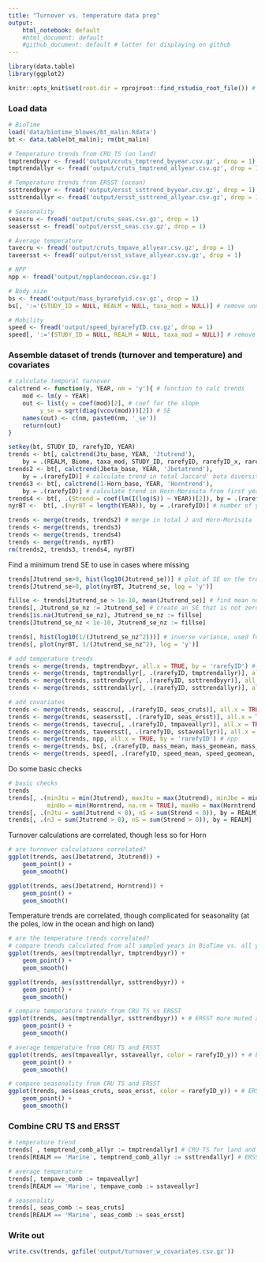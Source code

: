 ```yaml
---
title: "Turnover vs. temperature data prep"
output: 
    html_notebook: default
    #html_document: default
    #github_document: default # latter for displaying on github
---
```


```r
library(data.table)
library(ggplot2)

knitr::opts_knit$set(root.dir = rprojroot::find_rstudio_root_file()) # tell RStudio to use project root directory as the root for this notebook. Needed since we are storing code in a separate directory.
```

### Load data
```r
# BioTime
load('data/biotime_blowes/bt_malin.Rdata')
bt <- data.table(bt_malin); rm(bt_malin)

# Temperature trends from CRU TS (on land)
tmptrendbyyr <- fread('output/cruts_tmptrend_byyear.csv.gz', drop = 1)
tmptrendallyr <- fread('output/cruts_tmptrend_allyear.csv.gz', drop = 1)

# Temperature trends from ERSST (ocean)
ssttrendbyyr <- fread('output/ersst_ssttrend_byyear.csv.gz', drop = 1)
ssttrendallyr <- fread('output/ersst_ssttrend_allyear.csv.gz', drop = 1)

# Seasonality
seascru <- fread('output/cruts_seas.csv.gz', drop = 1)
seasersst <- fread('output/ersst_seas.csv.gz', drop = 1)

# Average temperature
tavecru <- fread('output/cruts_tmpave_allyear.csv.gz', drop = 1)
taveersst <- fread('output/ersst_sstave_allyear.csv.gz', drop = 1)

# NPP
npp <- fread('output/npplandocean.csv.gz')

# Body size
bs <- fread('output/mass_byrarefyid.csv.gz', drop = 1)
bs[, ':='(STUDY_ID = NULL, REALM = NULL, taxa_mod = NULL)] # remove unnecessary columns 

# Mobility
speed <- fread('output/speed_byrarefyID.csv.gz', drop = 1)
speed[, ':='(STUDY_ID = NULL, REALM = NULL, taxa_mod = NULL)] # remove unnecessary columns 
```

### Assemble dataset of trends (turnover and temperature) and covariates
```r
# calculate temporal turnover
calctrend <- function(y, YEAR, nm = 'y'){ # function to calc trends
    mod <- lm(y ~ YEAR)
    out <- list(y = coef(mod)[2], # coef for the slope
         y_se = sqrt(diag(vcov(mod)))[2]) # SE
    names(out) <- c(nm, paste0(nm, '_se'))
    return(out)
}

setkey(bt, STUDY_ID, rarefyID, YEAR)
trends <- bt[, calctrend(Jtu_base, YEAR, 'Jtutrend'), 
    by = .(REALM, Biome, taxa_mod, STUDY_ID, rarefyID, rarefyID_x, rarefyID_y)] # calculate trend in Jaccard turnover from first year, plus SEs
trends2 <- bt[, calctrend(Jbeta_base, YEAR, 'Jbetatrend'), 
    by = .(rarefyID)] # calculate trend in total Jaccard' beta diversity's from first year, 
trends3 <- bt[, calctrend(1-Horn_base, YEAR, 'Horntrend'), 
    by = .(rarefyID)] # calculate trend in Horn-Morisita from first year. Convert to dissimilarity.
trends4 <- bt[, .(Strend = coef(lm(I(log(S)) ~ YEAR))[2]), by = .(rarefyID)] # trend in log(S)
nyrBT <-  bt[, .(nyrBT = length(YEAR)), by = .(rarefyID)] # number of years in time-series

trends <- merge(trends, trends2) # merge in total J and Horn-Morisita
trends <- merge(trends, trends3)
trends <- merge(trends, trends4)
trends <- merge(trends, nyrBT)
rm(trends2, trends3, trends4, nyrBT)
```

Find a minimum trend SE to use in cases where missing
```r
trends[Jtutrend_se>0, hist(log10(Jtutrend_se))] # plot of SE on the trends
trends[Jtutrend_se>0, plot(nyrBT, Jtutrend_se, log = 'y')]

fillse <- trends[Jtutrend_se > 1e-10, mean(Jtutrend_se)] # find mean non-zero se, avoiding the perfect fits
trends[, Jtutrend_se_nz := Jtutrend_se] # create an SE that is not zero or NA
trends[is.na(Jtutrend_se_nz), Jtutrend_se_nz := fillse] 
trends[Jtutrend_se_nz < 1e-10, Jtutrend_se_nz := fillse] 

trends[, hist(log10(1/(Jtutrend_se_nz^2)))] # inverse variance, used for weighting
trends[, plot(nyrBT, 1/(Jtutrend_se_nz^2), log = 'y')]

```

```r
# add temperature trends
trends <- merge(trends, tmptrendbyyr, all.x = TRUE, by = 'rarefyID') # add temperature trend (years that match biotime)
trends <- merge(trends, tmptrendallyr[, .(rarefyID, tmptrendallyr)], all.x = TRUE, by = 'rarefyID') # add temperature trend (all years from first to last of each time-series)
trends <- merge(trends, ssttrendbyyr[, .(rarefyID, ssttrendbyyr)], all.x = TRUE, by = 'rarefyID') # sst
trends <- merge(trends, ssttrendallyr[, .(rarefyID, ssttrendallyr)], all.x = TRUE, by = 'rarefyID')

# add covariates
trends <- merge(trends, seascru[, .(rarefyID, seas_cruts)], all.x = TRUE, by = 'rarefyID') # seasonality from CRU TS
trends <- merge(trends, seasersst[, .(rarefyID, seas_ersst)], all.x = TRUE, by = 'rarefyID') # seasonality from ERSST
trends <- merge(trends, tavecru[, .(rarefyID, tmpaveallyr)], all.x = TRUE, by = 'rarefyID')
trends <- merge(trends, taveersst[, .(rarefyID, sstaveallyr)], all.x = TRUE, by = 'rarefyID')
trends <- merge(trends, npp, all.x = TRUE, by = 'rarefyID') # npp
trends <- merge(trends, bs[, .(rarefyID, mass_mean, mass_geomean, mass_sd, mass_geosd)], all.x = TRUE) # body size mass (g)
trends <- merge(trends, speed[, .(rarefyID, speed_mean, speed_geomean, speed_sd, speed_geosd)], all.x = TRUE) # speed (km/hr)
```

Do some basic checks
```r
# basic checks
trends
trends[, .(minJtu = min(Jtutrend), maxJtu = max(Jtutrend), minJbe = min(Jbetatrend), maxJbe = max(Jbetatrend), 
           minHo = min(Horntrend, na.rm = TRUE), maxHo = max(Horntrend, na.rm = TRUE), minS = min(Strend), maxS = max(Strend)), by = REALM]
trends[, .(nJtu = sum(Jtutrend < 0), nS = sum(Strend < 0)), by = REALM] # why are some turnover trends < 0?
trends[, .(nJ = sum(Jtutrend > 0), nS = sum(Strend > 0)), by = REALM]
```

Turnover calculations are correlated, though less so for Horn
```r
# are turnover calculations correlated?
ggplot(trends, aes(Jbetatrend, Jtutrend)) +
    geom_point() +
    geom_smooth()

ggplot(trends, aes(Jbetatrend, Horntrend)) +
    geom_point() +
    geom_smooth()

```

Temperature trends are correlated, though complicated for seasonality (at the poles, low in the ocean and high on land)
```r
# are the temperature trends correlated?
# compare trends calculated from all sampled years in BioTime vs. all years from min to max year in BioTime
ggplot(trends, aes(tmptrendallyr, tmptrendbyyr)) +
    geom_point() +
    geom_smooth()

ggplot(trends, aes(ssttrendallyr, ssttrendbyyr)) +
    geom_point() +
    geom_smooth()

# compare temperature trends from CRU TS vs ERSST
ggplot(trends, aes(tmptrendallyr, ssttrendbyyr)) + # ERSST more muted at fastest rates of change in CRU TS
    geom_point() +
    geom_smooth()

# average temperature from CRU TS and ERSST
ggplot(trends, aes(tmpaveallyr, sstaveallyr, color = rarefyID_y)) + # ERSST more muted at fastest rates of change in CRU TS
    geom_point() +
    geom_smooth()

# compare seasonality from CRU TS and ERSST
ggplot(trends, aes(seas_cruts, seas_ersst, color = rarefyID_y)) + # ERSST more muted at fastest rates of change in CRU TS
    geom_point() +
    geom_smooth()
```

### Combine CRU TS and ERSST
```r
# temperature trend
trends[ , temptrend_comb_allyr := tmptrendallyr] # CRU TS for land and freshwater
trends[REALM == 'Marine', temptrend_comb_allyr := ssttrendallyr] # ERSST for marine

# average temperature
trends[, tempave_comb := tmpaveallyr]
trends[REALM == 'Marine', tempave_comb := sstaveallyr]

# seasonality
trends[, seas_comb := seas_cruts]
trends[REALM == 'Marine', seas_comb := seas_ersst]
```



### Write out
```r
write.csv(trends, gzfile('output/turnover_w_covariates.csv.gz'))
```


